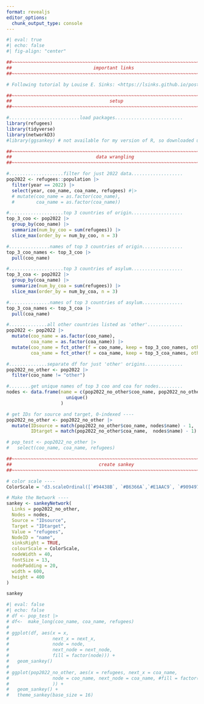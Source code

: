 ```yaml
---
format: revealjs
editor_options: 
  chunk_output_type: console
---
```


```r
#| eval: true
#| echo: false
#| fig-align: "center"

##~~~~~~~~~~~~~~~~~~~~~~~~~~~~~~~~~~~~~~~~~~~~~~~~~~~~~~~~~~~~~~~~~~~~~~~~~~~~~~
##                              important links                             ----
##~~~~~~~~~~~~~~~~~~~~~~~~~~~~~~~~~~~~~~~~~~~~~~~~~~~~~~~~~~~~~~~~~~~~~~~~~~~~~~

# Following tutorial by Louise E. Sinks: <https://lsinks.github.io/posts/2023-08-28-TidyTuesday-Refugees/TidyTuesday34-refugees.html>

##~~~~~~~~~~~~~~~~~~~~~~~~~~~~~~~~~~~~~~~~~~~~~~~~~~~~~~~~~~~~~~~~~~~~~~~~~~~~~~
##                                    setup                                 ----
##~~~~~~~~~~~~~~~~~~~~~~~~~~~~~~~~~~~~~~~~~~~~~~~~~~~~~~~~~~~~~~~~~~~~~~~~~~~~~~

#..........................load packages.........................
library(refugees)
library(tidyverse) 
library(networkD3)
#library(ggsankey) # not available for my version of R, so downloaded using devtools (https://github.com/davidsjoberg/ggsankey)

##~~~~~~~~~~~~~~~~~~~~~~~~~~~~~~~~~~~~~~~~~~~~~~~~~~~~~~~~~~~~~~~~~~~~~~~~~~~~~~
##                               data wrangling                             ----
##~~~~~~~~~~~~~~~~~~~~~~~~~~~~~~~~~~~~~~~~~~~~~~~~~~~~~~~~~~~~~~~~~~~~~~~~~~~~~~

#....................filter for just 2022 data...................
pop2022 <- refugees::population |> 
  filter(year == 2022) |> 
  select(year, coo_name, coa_name, refugees) #|> 
  # mutate(coo_name = as.factor(coo_name),
  #        coa_name = as.factor(coa_name))

#....................top 3 countries of origin...................
top_3_coo <- pop2022 |> 
  group_by(coo_name) |> 
  summarize(num_by_coo = sum(refugees)) |> 
  slice_max(order_by = num_by_coo, n = 3) 

#...............names of top 3 countries of origin...............
top_3_coo_names <- top_3_coo |>
  pull(coo_name)

#....................top 3 countries of asylum...................
top_3_coa <- pop2022 |> 
  group_by(coa_name) |> 
  summarize(num_by_coa = sum(refugees)) |> 
  slice_max(order_by = num_by_coa, n = 3)

#...............names of top 3 countries of asylum...............
top_3_coa_names <- top_3_coa |>  
  pull(coa_name)

#..............all other countries listed as 'other'.............
pop2022 <- pop2022 |> 
  mutate(coo_name = as.factor(coo_name),
         coa_name = as.factor(coa_name)) |> 
  mutate(coo_name = fct_other(f = coo_name, keep = top_3_coo_names, other_level = "other"),
         coa_name = fct_other(f = coa_name, keep = top_3_coa_names, other_level = "other"))

#..............separate df for just 'other' origins..............
pop2022_no_other <- pop2022 |> 
  filter(coo_name != "other")

#........get unique names of top 3 coo and coa for nodes.........
nodes <- data.frame(name = c(pop2022_no_other$coo_name, pop2022_no_other$coa_name) %>%
                      unique()
                    )

# get IDs for source and target, 0-indexed ----
pop2022_no_other <- pop2022_no_other |> 
  mutate(IDsource = match(pop2022_no_other$coo_name, nodes$name) - 1,
         IDtarget = match(pop2022_no_other$coa_name,  nodes$name) - 1)

# pop_test <- pop2022_no_other |> 
#   select(coo_name, coa_name, refugees)

##~~~~~~~~~~~~~~~~~~~~~~~~~~~~~~~~~~~~~~~~~~~~~~~~~~~~~~~~~~~~~~~~~~~~~~~~~~~~~~
##                                create sankey                             ----
##~~~~~~~~~~~~~~~~~~~~~~~~~~~~~~~~~~~~~~~~~~~~~~~~~~~~~~~~~~~~~~~~~~~~~~~~~~~~~~

# color scale ----
ColorScale = 'd3.scaleOrdinal([`#94438B`, `#B6366A`,`#E1AAC9`, `#909497`,`#6AA26F`, `#A3C7AC`, `#E3EEAE`])' # `#a36629`, `#92462f`

# Make the Network ----
sankey <- sankeyNetwork(
  Links = pop2022_no_other,
  Nodes = nodes,
  Source = "IDsource",
  Target = "IDtarget",
  Value = "refugees",
  NodeID = "name",
  sinksRight = TRUE,
  colourScale = ColorScale,
  nodeWidth = 40,
  fontSize = 13,
  nodePadding = 20,
  width = 600,
  height = 400
)

sankey
```


```r
#| eval: false
#| echo: false
# df <- pop_test |> 
# df<-  make_long(coo_name, coa_name, refugees)
# 
# ggplot(df, aes(x = x,
#                next_x = next_x,
#                node = node,
#                next_node = next_node,
#                fill = factor(node))) +
#   geom_sankey()
# 
# ggplot(pop2022_no_other, aes(x = refugees, next_x = coa_name,
#                node = coo_name, next_node = coa_name, #fill = factor(refugees)
#                )) +
#   geom_sankey() +
#   theme_sankey(base_size = 16) 
  
```


